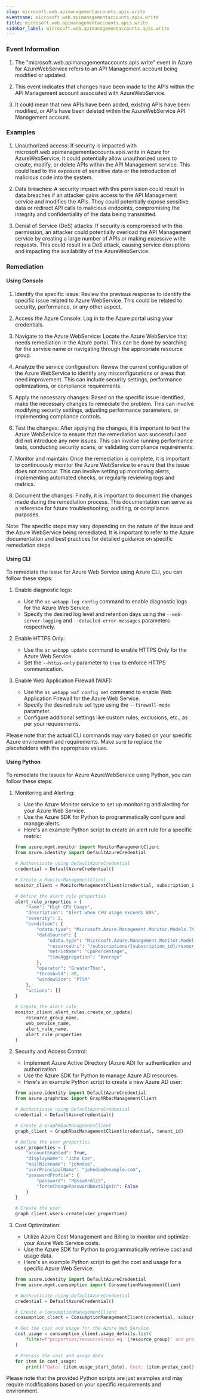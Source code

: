 ```yaml
--- 
slug: microsoft.web.apimanagementaccounts.apis.write
eventname: microsoft.web.apimanagementaccounts.apis.write
title: microsoft.web.apimanagementaccounts.apis.write
sidebar_label: microsoft.web.apimanagementaccounts.apis.write
---
```

                       
### Event Information

1. The "microsoft.web.apimanagementaccounts.apis.write" event in Azure for AzureWebService refers to an API Management account being modified or updated.

2. This event indicates that changes have been made to the APIs within the API Management account associated with AzureWebService.

3. It could mean that new APIs have been added, existing APIs have been modified, or APIs have been deleted within the AzureWebService API Management account.


### Examples

1. Unauthorized access: If security is impacted with microsoft.web.apimanagementaccounts.apis.write in Azure for AzureWebService, it could potentially allow unauthorized users to create, modify, or delete APIs within the API Management service. This could lead to the exposure of sensitive data or the introduction of malicious code into the system.

2. Data breaches: A security impact with this permission could result in data breaches if an attacker gains access to the API Management service and modifies the APIs. They could potentially expose sensitive data or redirect API calls to malicious endpoints, compromising the integrity and confidentiality of the data being transmitted.

3. Denial of Service (DoS) attacks: If security is compromised with this permission, an attacker could potentially overload the API Management service by creating a large number of APIs or making excessive write requests. This could result in a DoS attack, causing service disruptions and impacting the availability of the AzureWebService.

### Remediation

#### Using Console

1. Identify the specific issue: Review the previous response to identify the specific issue related to Azure WebService. This could be related to security, performance, or any other aspect.

2. Access the Azure Console: Log in to the Azure portal using your credentials.

3. Navigate to the Azure WebService: Locate the Azure WebService that needs remediation in the Azure portal. This can be done by searching for the service name or navigating through the appropriate resource group.

4. Analyze the service configuration: Review the current configuration of the Azure WebService to identify any misconfigurations or areas that need improvement. This can include security settings, performance optimizations, or compliance requirements.

5. Apply the necessary changes: Based on the specific issue identified, make the necessary changes to remediate the problem. This can involve modifying security settings, adjusting performance parameters, or implementing compliance controls.

6. Test the changes: After applying the changes, it is important to test the Azure WebService to ensure that the remediation was successful and did not introduce any new issues. This can involve running performance tests, conducting security scans, or validating compliance requirements.

7. Monitor and maintain: Once the remediation is complete, it is important to continuously monitor the Azure WebService to ensure that the issue does not reoccur. This can involve setting up monitoring alerts, implementing automated checks, or regularly reviewing logs and metrics.

8. Document the changes: Finally, it is important to document the changes made during the remediation process. This documentation can serve as a reference for future troubleshooting, auditing, or compliance purposes.

Note: The specific steps may vary depending on the nature of the issue and the Azure WebService being remediated. It is important to refer to the Azure documentation and best practices for detailed guidance on specific remediation steps.

#### Using CLI

To remediate the issue for Azure Web Service using Azure CLI, you can follow these steps:

1. Enable diagnostic logs:
   - Use the `az webapp log config` command to enable diagnostic logs for the Azure Web Service.
   - Specify the desired log level and retention days using the `--web-server-logging` and `--detailed-error-messages` parameters respectively.

2. Enable HTTPS Only:
   - Use the `az webapp update` command to enable HTTPS Only for the Azure Web Service.
   - Set the `--https-only` parameter to `true` to enforce HTTPS communication.

3. Enable Web Application Firewall (WAF):
   - Use the `az webapp waf config set` command to enable Web Application Firewall for the Azure Web Service.
   - Specify the desired rule set type using the `--firewall-mode` parameter.
   - Configure additional settings like custom rules, exclusions, etc., as per your requirements.

Please note that the actual CLI commands may vary based on your specific Azure environment and requirements. Make sure to replace the placeholders with the appropriate values.

#### Using Python

To remediate the issues for Azure AzureWebService using Python, you can follow these steps:

1. Monitoring and Alerting:
   - Use the Azure Monitor service to set up monitoring and alerting for your Azure Web Service.
   - Use the Azure SDK for Python to programmatically configure and manage alerts.
   - Here's an example Python script to create an alert rule for a specific metric:

   ```python
   from azure.mgmt.monitor import MonitorManagementClient
   from azure.identity import DefaultAzureCredential

   # Authenticate using DefaultAzureCredential
   credential = DefaultAzureCredential()

   # Create a MonitorManagementClient
   monitor_client = MonitorManagementClient(credential, subscription_id)

   # Define the alert rule properties
   alert_rule_properties = {
       "name": "High CPU Usage",
       "description": "Alert when CPU usage exceeds 80%",
       "severity": 2,
       "condition": {
           "odata.type": "Microsoft.Azure.Management.Monitor.Models.ThresholdRuleCondition",
           "dataSource": {
               "odata.type": "Microsoft.Azure.Management.Monitor.Models.RuleMetricDataSource",
               "resourceUri": "/subscriptions/{subscription_id}/resourceGroups/{resource_group}/providers/Microsoft.Web/sites/{web_service_name}",
               "metricName": "CpuPercentage",
               "timeAggregation": "Average"
           },
           "operator": "GreaterThan",
           "threshold": 80,
           "windowSize": "PT5M"
       },
       "actions": []
   }

   # Create the alert rule
   monitor_client.alert_rules.create_or_update(
       resource_group_name,
       web_service_name,
       alert_rule_name,
       alert_rule_properties
   )
   ```

2. Security and Access Control:
   - Implement Azure Active Directory (Azure AD) for authentication and authorization.
   - Use the Azure SDK for Python to manage Azure AD resources.
   - Here's an example Python script to create a new Azure AD user:

   ```python
   from azure.identity import DefaultAzureCredential
   from azure.graphrbac import GraphRbacManagementClient

   # Authenticate using DefaultAzureCredential
   credential = DefaultAzureCredential()

   # Create a GraphRbacManagementClient
   graph_client = GraphRbacManagementClient(credential, tenant_id)

   # Define the user properties
   user_properties = {
       "accountEnabled": True,
       "displayName": "John Doe",
       "mailNickname": "johndoe",
       "userPrincipalName": "johndoe@example.com",
       "passwordProfile": {
           "password": "P@ssw0rd123",
           "forceChangePasswordNextSignIn": False
       }
   }

   # Create the user
   graph_client.users.create(user_properties)
   ```

3. Cost Optimization:
   - Utilize Azure Cost Management and Billing to monitor and optimize your Azure Web Service costs.
   - Use the Azure SDK for Python to programmatically retrieve cost and usage data.
   - Here's an example Python script to get the cost and usage for a specific Azure Web Service:

   ```python
   from azure.identity import DefaultAzureCredential
   from azure.mgmt.consumption import ConsumptionManagementClient

   # Authenticate using DefaultAzureCredential
   credential = DefaultAzureCredential()

   # Create a ConsumptionManagementClient
   consumption_client = ConsumptionManagementClient(credential, subscription_id)

   # Get the cost and usage for the Azure Web Service
   cost_usage = consumption_client.usage_details.list(
       filter=f"properties/resourceGroup eq '{resource_group}' and properties/instanceName eq '{web_service_name}'"
   )

   # Process the cost and usage data
   for item in cost_usage:
       print(f"Date: {item.usage_start_date}, Cost: {item.pretax_cost}")
   ```

Please note that the provided Python scripts are just examples and may require modifications based on your specific requirements and environment.


 